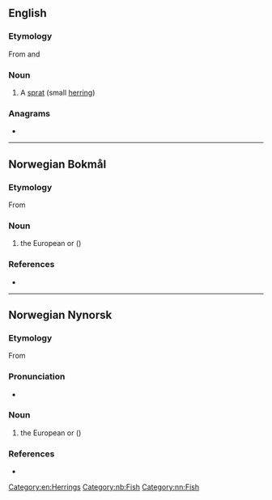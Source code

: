==English==

===Etymology===
From {{der|en|no|brisling}} and {{der|en|da|brisling}}

===Noun===
{{en-noun|s|brisling}}

# A [[sprat]] (small [[herring]])

===Anagrams===
* {{anagrams|en|a=bgiilnrs|birlings}}

[[Category:en:Herrings]]

----

==Norwegian Bokmål==
{{wikipedia|lang=no}}

===Etymology===
From {{der|nb|nds-de|bretling}}

===Noun===
{{nb-noun-m1}}

# the European {{l|en|sprat}} or {{l|en|brisling}} ({{taxlink|Sprattus sprattus|species|noshow=1}})

===References===
* {{R:The Bokmål Dictionary}}

[[Category:nb:Fish]]

----

==Norwegian Nynorsk==
{{wikipedia|lang=nn}}

===Etymology===
From {{der|nn|nds-de|bretling}}

===Pronunciation===
* {{IPA|/²brɪslɪŋ/|lang=no}}

===Noun===
{{nn-noun-m1}}

# the European {{l|en|sprat}} or {{l|en|brisling}} ({{taxlink|Sprattus sprattus|species|noshow=1}})

===References===
* {{R:The Nynorsk Dictionary}}

[[Category:nn:Fish]]